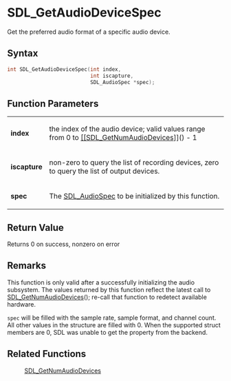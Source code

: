 = SDL_GetAudioDeviceSpec =

Get the preferred audio format of a specific audio device.

== Syntax ==

<syntaxhighlight lang='c'>
int SDL_GetAudioDeviceSpec(int index,
                           int iscapture,
                           SDL_AudioSpec *spec);
</syntaxhighlight>

== Function Parameters ==

{|
|'''index'''
|the index of the audio device; valid values range from 0 to [[[[SDL_GetNumAudioDevices]]]]() - 1
|-
|'''iscapture'''
|non-zero to query the list of recording devices, zero to query the list of output devices.
|-
|'''spec'''
|The [[SDL_AudioSpec]] to be initialized by this function.
|}

== Return Value ==

Returns 0 on success, nonzero on error



== Remarks ==

This function is only valid after a successfully initializing the audio
subsystem. The values returned by this function reflect the latest call to
[[SDL_GetNumAudioDevices]](); re-call that function to redetect available
hardware.

<code>spec</code> will be filled with the sample rate, sample format, and
channel count. All other values in the structure are filled with 0. When
the supported struct members are 0, SDL was unable to get the property from
the backend.

== Related Functions ==

:[[SDL_GetNumAudioDevices]]



